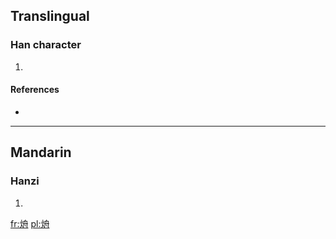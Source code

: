 ==Translingual==

===Han character===
{{Han char|rn=86|rad=火|as=06|sn=10|four=|canj=火竹月卜 (FHBY)}}

# {{defn|Han|sort=火06}}

====References====
* {{Han ref|kx=0670.050|dkj=18999|dj=1079.030|hdz=32200.100|uh=70D0|ud=28880}}

----

==Mandarin==

===Hanzi===
{{cmn-hanzi|pin=[[miè]] ([[mie4]]), [[zhōu]] ([[zhou1]])|wg=mieh<sup>4</sup>, chou<sup>1</sup>}}

# {{defn|lang=cmn|sort=火06}}

[[fr:烐]]
[[pl:烐]]